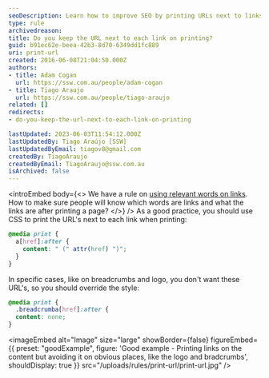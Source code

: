 ```yaml
---
seoDescription: Learn how to improve SEO by printing URLs next to links with CSS, avoiding them on elements like breadcrumbs and logos
type: rule
archivedreason:
title: Do you keep the URL next to each link on printing?
guid: b91ec62e-beea-42b3-8d70-6349dd1fc889
uri: print-url
created: 2016-06-08T21:04:50.000Z
authors:
- title: Adam Cogan
  url: https://ssw.com.au/people/adam-cogan
- title: Tiago Araujo
  url: https://ssw.com.au/people/tiago-araujo
related: []
redirects:
- do-you-keep-the-url-next-to-each-link-on-printing

lastUpdated: 2023-06-03T11:54:12.000Z
lastUpdatedBy: Tiago Araújo [SSW]
lastUpdatedByEmail: tiagov8@gmail.com
createdBy: TiagoAraujo
createdByEmail: TiagoAraujo@ssw.com.au
isArchived: false
---
```


<introEmbed
  body={<>
We have a rule on [using relevant words on links](/relevant-words-on-links). How to make sure people will know which words are links and what the links are after printing a page?
  </>}
/>
As a good practice, you should use CSS to print the URL's next to each link when printing:

``` css
@media print {
  a[href]:after {
    content: " (" attr(href) ")";
  }
}
```

In specific cases, like on breadcrumbs and logo, you don't want these URL's, so you should override the style:

``` css
@media print {
  .breadcrumba[href]:after {
  content: none;
}
```

<imageEmbed
  alt="Image"
  size="large"
  showBorder={false}
  figureEmbed={{
    preset: "goodExample",
    figure: 'Good example - Printing links on the content but avoiding it on obvious places, like the logo and bradcrumbs',
    shouldDisplay: true
  }}
  src="/uploads/rules/print-url/print-url.jpg"
/>
